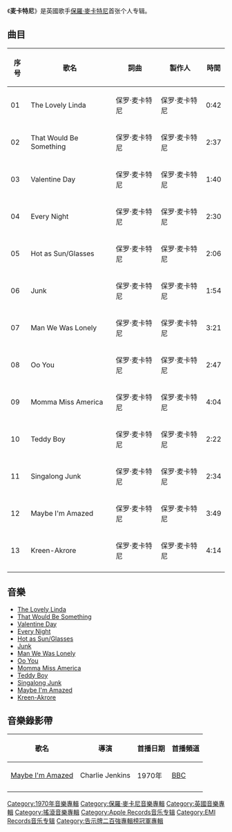 
{{noteTA
|1=zh-cn:保罗·麦卡特尼; zh-hk:保羅·麥卡尼; zh-tw:保羅·麥卡尼;
|2=zh-cn:麦卡特尼; zh-hk:麥卡尼; zh-tw:麥卡尼;
|G1=Show
}}
{{Infobox Album
| Name        = 麦卡特尼
| Type        = [[專輯|專輯]]
| Artist      = [[保罗·麦卡特尼|保罗·麦卡特尼]]
| Cover       = McCartney1970albumcover.jpg
| Released    = 1970年4月17日（英國）<br />1970年4月20日（美國）
| Recorded    = 1969年－1970年3月<br />倫敦艾比路录音室<br />威爾斯登录音室
| Genre       = [[摇滚|摇滚]]<br /> [[流行音樂|流行音樂]]<br /> [[實驗音樂|實驗音樂]]
| Length      = 35:03
| Label       = [[Apple_Records|Apple Records]]<br />[[EMI|EMI]]
| Language    = [[英語|英語]]
| Producer    = [[保罗·麦卡特尼|保罗·麦卡特尼]]
| Reviews     = 
*[[Allmusic|Allmusic]] {{Rating|4|5}} [http://www.allmusic.com/album/mccartney-r12640 link]
*{{Review-Christgau|B|album=7378}}
*''[[Rolling_Stone|Rolling Stone]]'' (favorable) [http://www.rollingstone.com/artists/paulmccartney/albums/album/120465/review/6067674/mccartney link]
*[[Georgiy_Starostin|Georgiy Starostin]] {{Rating|12|15}} (12/15) [http://starling.rinet.ru/music/paul.htm#McCartney link]
| Last album  = 
| This album  = '''麦卡特尼'''<br />（1970）
| Next album  = [[RAM_(专辑)|RAM]]<br />（1971）
}}

《'''麦卡特尼'''》是英國歌手[[保羅·麥卡特尼|保羅·麥卡特尼]]首张个人专辑。

== 曲目 ==
{| class="wikitable"
! 序号 !! 歌名 !! 詞曲 !! 製作人 !! 時間
|-
| 01 || The Lovely Linda ||保罗·麦卡特尼||保罗·麦卡特尼|| 0:42
|-
| 02 || That Would Be Something ||保罗·麦卡特尼||保罗·麦卡特尼|| 2:37
|-
| 03 || Valentine Day ||保罗·麦卡特尼||保罗·麦卡特尼|| 1:40
|-
| 04 || Every Night ||保罗·麦卡特尼||保罗·麦卡特尼|| 2:30
|-
| 05 || Hot as Sun/Glasses ||保罗·麦卡特尼||保罗·麦卡特尼|| 2:06
|-
| 06 || Junk ||保罗·麦卡特尼||保罗·麦卡特尼|| 1:54
|-
| 07 || Man We Was Lonely ||保罗·麦卡特尼||保罗·麦卡特尼|| 3:21
|-
| 08 || Oo You ||保罗·麦卡特尼||保罗·麦卡特尼|| 2:47
|-
| 09 || Momma Miss America ||保罗·麦卡特尼||保罗·麦卡特尼|| 4:04
|-
| 10 || Teddy Boy ||保罗·麦卡特尼||保罗·麦卡特尼|| 2:22
|-
| 11 || Singalong Junk ||保罗·麦卡特尼||保罗·麦卡特尼|| 2:34
|-
| 12 || Maybe I'm Amazed ||保罗·麦卡特尼||保罗·麦卡特尼|| 3:49
|-
| 13 || Kreen-Akrore ||保罗·麦卡特尼||保罗·麦卡特尼|| 4:14
|-
|}

== 音樂 ==
*[http://www.youtube.com/watch?v=Jj2wU88VUOo The Lovely Linda] {{Wayback|url=http://www.youtube.com/watch?v=Jj2wU88VUOo |date=20160917183818 }}
*[http://www.youtube.com/watch?v=Y1yaIQP279k That Would Be Something] {{Wayback|url=http://www.youtube.com/watch?v=Y1yaIQP279k |date=20190529161217 }}
*[http://www.youtube.com/watch?v=FtFXdGyekoU Valentine Day] {{Wayback|url=http://www.youtube.com/watch?v=FtFXdGyekoU |date=20190217054553 }}
*[http://www.youtube.com/watch?v=dfS0X4rfX6k Every Night] {{Wayback|url=http://www.youtube.com/watch?v=dfS0X4rfX6k |date=20201122144008 }}
*[http://www.youtube.com/watch?v=ThAZ_98BE_A Hot as Sun/Glasses] {{Wayback|url=http://www.youtube.com/watch?v=ThAZ_98BE_A |date=20161016063317 }}
*[http://www.youtube.com/watch?v=sfMk9BUalSs Junk] {{Wayback|url=http://www.youtube.com/watch?v=sfMk9BUalSs |date=20101227200158 }}
*[http://www.youtube.com/watch?v=xXMCfYIT4n8 Man We Was Lonely] {{Wayback|url=http://www.youtube.com/watch?v=xXMCfYIT4n8 |date=20190217054553 }}
*[http://www.youtube.com/watch?v=KJHMyr5lOfE Oo You] {{Wayback|url=http://www.youtube.com/watch?v=KJHMyr5lOfE |date=20130720155300 }}
*[http://www.youtube.com/watch?v=NXo4MnRgl9k Momma Miss America] {{Wayback|url=http://www.youtube.com/watch?v=NXo4MnRgl9k |date=20201121030919 }}
*[http://www.youtube.com/watch?v=Os8qC2vSEBI Teddy Boy] {{Wayback|url=http://www.youtube.com/watch?v=Os8qC2vSEBI |date=20190419124358 }}
*[http://www.youtube.com/watch?v=M8rqU8FXqx8 Singalong Junk] {{Wayback|url=http://www.youtube.com/watch?v=M8rqU8FXqx8 |date=20170325084604 }}
*[http://www.youtube.com/watch?v=i_mcQpFDI_8 Maybe I'm Amazed] {{Wayback|url=http://www.youtube.com/watch?v=i_mcQpFDI_8 |date=20161021100825 }}
*[http://www.youtube.com/watch?v=sj8gHwArZjM Kreen-Akrore] {{Wayback|url=http://www.youtube.com/watch?v=sj8gHwArZjM |date=20190529161211 }}

== 音樂錄影帶 ==
{| class="wikitable"
! 歌名 !! 導演 !! 首播日期 !! 首播頻道 
|-
|[http://www.youtube.com/watch?v=cm2YyVZBL8U Maybe I'm Amazed] {{Wayback|url=http://www.youtube.com/watch?v=cm2YyVZBL8U |date=20210101045102 }} ||Charlie Jenkins||1970年||[[英國廣播公司|BBC]]
|-
|}

[[Category:1970年音樂專輯|Category:1970年音樂專輯]]
[[Category:保羅·麥卡尼音樂專輯|Category:保羅·麥卡尼音樂專輯]]
[[Category:英國音樂專輯|Category:英國音樂專輯]]
[[Category:搖滾音樂專輯|Category:搖滾音樂專輯]]
[[Category:Apple_Records音乐专辑|Category:Apple Records音乐专辑]]
[[Category:EMI_Records音乐专辑|Category:EMI Records音乐专辑]]
[[Category:告示牌二百強專輯榜冠軍專輯|Category:告示牌二百強專輯榜冠軍專輯]]